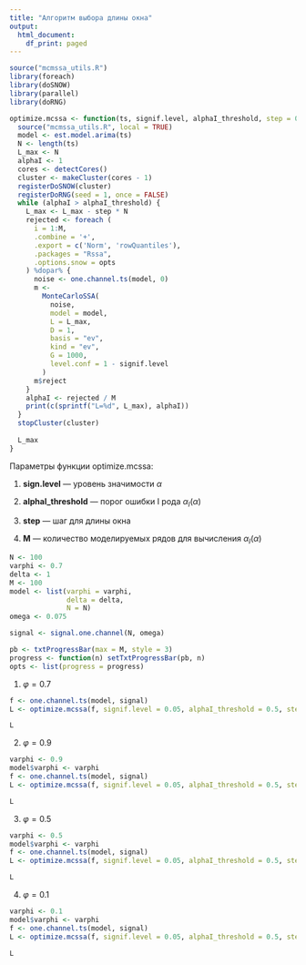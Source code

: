 ```yaml
---
title: "Алгоритм выбора длины окна"
output:
  html_document:
    df_print: paged
---
```


```r
source("mcmssa_utils.R")
library(foreach)
library(doSNOW)
library(parallel)
library(doRNG)
```


```r
optimize.mcssa <- function(ts, signif.level, alphaI_threshold, step = 0.1, M = 100) {
  source("mcmssa_utils.R", local = TRUE)
  model <- est.model.arima(ts)
  N <- length(ts)
  L_max <- N
  alphaI <- 1
  cores <- detectCores()
  cluster <- makeCluster(cores - 1)
  registerDoSNOW(cluster)
  registerDoRNG(seed = 1, once = FALSE)
  while (alphaI > alphaI_threshold) {
    L_max <- L_max - step * N
    rejected <- foreach (
      i = 1:M,
      .combine = '+',
      .export = c('Norm', 'rowQuantiles'),
      .packages = "Rssa",
      .options.snow = opts
    ) %dopar% {
      noise <- one.channel.ts(model, 0)
      m <-
        MonteCarloSSA(
          noise,
          model = model,
          L = L_max,
          D = 1,
          basis = "ev",
          kind = "ev",
          G = 1000,
          level.conf = 1 - signif.level
        )
      m$reject
    }
    alphaI <- rejected / M
    print(c(sprintf("L=%d", L_max), alphaI))
  }
  stopCluster(cluster)
  
  L_max
}
```

Параметры функции optimize.mcssa:

1. **sign.level** --- уровень значимости $\alpha$

2. **alphaI_threshold** --- порог ошибки I рода $\alpha_I(\alpha)$

3. **step** --- шаг для длины окна

4. **M** --- количество моделируемых рядов для вычисления $\alpha_I(\alpha)$

```r
N <- 100
varphi <- 0.7
delta <- 1
M <- 100
model <- list(varphi = varphi,
              delta = delta,
              N = N)
omega <- 0.075

signal <- signal.one.channel(N, omega)
```

```r
pb <- txtProgressBar(max = M, style = 3)
progress <- function(n) setTxtProgressBar(pb, n)
opts <- list(progress = progress)
```

1. $\varphi=0.7$
```r
f <- one.channel.ts(model, signal)
L <- optimize.mcssa(f, signif.level = 0.05, alphaI_threshold = 0.5, step = 0.1, M = M)
```

```r
L
```

2. $\varphi=0.9$
```r
varphi <- 0.9
model$varphi <- varphi
f <- one.channel.ts(model, signal)
L <- optimize.mcssa(f, signif.level = 0.05, alphaI_threshold = 0.5, step = 0.1, M = M)
```

```r
L
```

3. $\varphi=0.5$
```r
varphi <- 0.5
model$varphi <- varphi
f <- one.channel.ts(model, signal)
L <- optimize.mcssa(f, signif.level = 0.05, alphaI_threshold = 0.5, step = 0.1, M = M)
```

```r
L
```

4. $\varphi=0.1$
```r
varphi <- 0.1
model$varphi <- varphi
f <- one.channel.ts(model, signal)
L <- optimize.mcssa(f, signif.level = 0.05, alphaI_threshold = 0.5, step = 0.1, M = M)
```

```r
L
```



